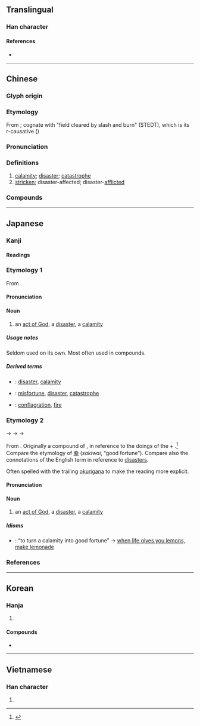 {{also|灾|烖}}
{{character info}}
{{character info|0x2F918}}
==Translingual==

===Han character===
{{stroke order|strokes=7}}
{{Han char|rn=86|rad=火|as=03|sn=7|four=22809|canj=VVF|ids=⿱巛火}}

====References====
* {{Han ref|kx=0666.180|dkj=18879|dj=1075.230|hdz=32190.060|uh=707D|ud=28797|bh=A861|bd=43105}}

----

==Chinese==
{{zh-forms|s=灾|alt=𤆎,烖,𡿧,甾,菑,𤉣,𤈮,𥘔}}

===Glyph origin===
{{Han etym}}

===Etymology===
From {{inh|zh|sit-pro|*tsa-t ~ dza-t||hot, fever, hurt, ill, temper}}; cognate with {{och-l|菑}} "field cleared by slash and burn" (STEDT), which is its r-causative ({{zh-ref|Schuessler, 2007}})

===Pronunciation===
{{zh-pron
|m=zāi
|m-s=zai1
|c=zoi1
|c-t=doi1
|g=zai1
|h=pfs=châi;gd=zai1
|j=zai1
|mb=cuói
|md=căi
|mn=xm,zz,jj,tp,kh,tn,tc,hc,yl,mg:che/qz,lk,sx,hc,km:cher/ml,jj,tw:chai
|mn_note=che/cher - vernacular; chai - literary
|mn-t=zai1
|w=1tse
|x=zai1
|mc=y
|oc=y
|ma=Zh-zai.ogg
|cat=n,a
}}

===Definitions===
{{zh-hanzi}}

# [[calamity]]; [[disaster]]; [[catastrophe]]
# [[stricken]]; disaster-affected; disaster-[[afflicted]]

===Compounds===
{{zh-der|三災八難|兵災|兵災保險|大災|凌災|回祿之災|壓災|多災多難|多病多災|大災難|天災|天災人禍|天災地孽|天災地變|天災物怪|天然災害|妖災|害天災|幸災樂禍|惹災招禍|惹禍招災|招災|招災攬禍|攘災|放災|救災|救災恤患|旱災|月值年災|樂禍幸災|橫災飛禍|橫禍非災|橫禍飛災|水災|氾濫成災|求福禳災|泛濫成災|洪災|浮災|消災|消災解厄|滅頂之災|澇災|火災|火災保險|火災損失|火災消防|災區|災厄|災害|災害救濟|災患|災情|災戾|災梨禍棗|災殃|災民|災沴|災異|災病|災眚|災祥|災禍|災胞|災荒|災變|災迍|災障|災難|災黎|無妄之災|牢獄之災|當災|眚災|破財消災|禍棗災梨|福盡災生|福過災生|自然災害|舞馬之災|蝗災|蟲災|血光之災|被災蒙禍|賑災|輕災浮難|轉災為福|迍災|逃災躲難|逃災避難|防災|降災|非災|風災|飛災|飛災橫禍|馬舞之災|鬧災|雪災|災星|股災|避災|雨災|鬼災}}

{{zh-cat|Elementary}}

----

==Japanese==

===Kanji===
{{ja-kanji|grade=5|rs=火03}}

====Readings====
{{ja-readings
|goon=さい
|kanon=さい
|kun=わざわ-い<わざは-ひ
}}

===Etymology 1===
{{ja-kanjitab|yomi=goon|さい}}

From {{bor|ja|ltc|-|sort=さい}} {{m|zh|災|tr=tsoj||calamity}}.

====Pronunciation====
{{ja-pron|さい}}

====Noun====
{{ja-noun|さい}}

# an [[act of God]], a [[disaster]], a [[calamity]]

=====Usage notes=====
Seldom used on its own. Most often used in compounds.

=====Derived terms=====
{{der-top}}
* {{ja-r|災害|さいがい}}: [[disaster]], [[calamity]] {{qualifier|emphasis on the damage therefrom}}
* {{ja-r|災難|さいなん}}: [[misfortune]], [[disaster]], [[catastrophe]]
* {{ja-r|火%災|か%さい}}: [[conflagration]], [[fire]]
{{der-bottom}}

===Etymology 2===
{{ja-kanjitab|yomi=k|わざわい|alt=災い,禍,殃}}

{{IPAchar|/wazapapi/}} → {{IPAchar|/wazaɸaɸi/}} → {{IPAchar|/wazawahi/}} → {{IPAchar|/wazawai/}}

From {{inh|ja|ojp|-|sort=わざわい}}. Originally a compound of {{m|ja|業|tr=waza||deed, doings}}, in reference to the doings of the {{m|ja|神|tr=kami||gods, spirits}} + {{m|ja|這う|這い|tr=hai|lit=crawling|spreading widely}}.<ref name="KDJ">{{R:Kokugo Dai Jiten}}</ref> Compare the etymology of [[幸#sakiwai|幸]] (''sakiwai'', “good fortune”). Compare also the connotations of the English term {{m|en|act of God}} in reference to [[disaster]]s.

Often spelled {{m|ja|災い}} with the trailing [[okurigana]] {{ja-r|い}} to make the reading more explicit.

====Pronunciation====
{{ja-pron|わざわい|acc=0|acc_ref=DJR}}

====Noun====
{{ja-noun|わざわい|hhira=わざはひ}}

# an [[act of God]], a [[disaster]], a [[calamity]]

=====Idioms=====
{{der-top|Idioms}}
* {{ja-r|災を転じて福と為す|わざわい を てんじて ふく と なす}}: “to turn a calamity into good fortune” → [[when life gives you lemons, make lemonade]]
{{der-bottom}}

===References===
<references/>

----

==Korean==

===Hanja===
{{ko-hanja|재앙|재}}

# {{hanja form of|재|[[disaster]]}}

====Compounds====
* {{ko-l|재앙|[[disaster]]|災殃}}

----

==Vietnamese==

===Han character===
{{vi-readings|reading=tai|rs=火03}}

# {{rfdef|vi|sort=火03}}